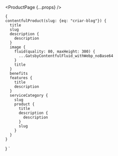 

<ProductPage {...props} />



	{
    contentfulProduct(slug: {eq: "criar-blog"}) {
      title
      slug
      description {
        description
      }
      image {
        fluid(quality: 80, maxHeight: 300) {
          ...GatsbyContentfulFluid_withWebp_noBase64
        }
        title
      }
      benefits
      features {
        title
        description
      }
      serviceCategory {
        slug
        product {
          title
          description {
            description
          }
          slug
        }
      }
    }
  }
`
